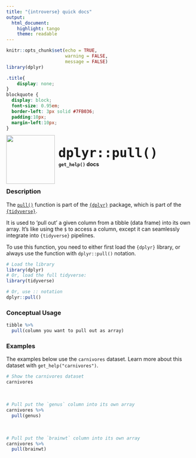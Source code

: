 ```yaml
---
title: "{introverse} quick docs"
output: 
  html_document:
    highlight: tango
    theme: readable
---
```



```r
knitr::opts_chunk$set(echo = TRUE, 
                      warning = FALSE, 
                      message = FALSE)
library(dplyr)
```

```css
.title{
    display: none;
}
blockquote {
  display: block;
  font-size: 0.95em;
  border-left: 3px solid #7FB036;
  padding:10px;
  margin-left:10px;
}
```

<div>
<br>
 <img src = "logo.png" style = "float:left;height:130px;margin-top:-20px;">
 <span style = "font-weight:bold;font-size:40px;"> 
  &nbsp;<code>dplyr::pull()</code>
 </span>
 <br>
 <b>&nbsp;&nbsp;&nbsp;<code>get_help()</code> docs</b>
</div>
<br>

### Description

The [`pull()`](https://dplyr.tidyverse.org/reference/pull.html) function is part of the [`{dplyr}`](https://dplyr.tidyverse.org/) package, which is part of the [`{tidyverse}`](https://www.tidyverse.org/).

It is used to 'pull out' a given column from a tibble (data frame) into its own array. It's like using the `$` to access a column, except it can seamlessly integrate into `{tidyverse}` pipelines.


<!-- Add the following if the topic is a function that does NOT come with base R, and uncomment/fill in the subsequent multiline HTML comment: -->
To use this function, you need to either first load the `{dplyr}` library, or always use the function with `dplyr::pull()` notation.

```r
# Load the library
library(dplyr)
# Or, load the full tidyverse:
library(tidyverse)

# Or, use :: notation
dplyr::pull()
```


### Conceptual Usage 

```r
tibble %>% 
  pull(column you want to pull out as array)
```

### Examples

The examples below use the `carnivores` dataset. Learn more about this dataset with `get_help("carnivores")`.

```r
# Show the carnivores dataset
carnivores
```

<br>
```r
# Pull put the `genus` column into its own array
carnivores %>% 
  pull(genus)
```

<br>  <!-- Do not delete the <br>, and make sure to keep the previous and following lines blank. -->


```r
# Pull put the `brainwt` column into its own array
carnivores %>% 
  pull(brainwt)
```
